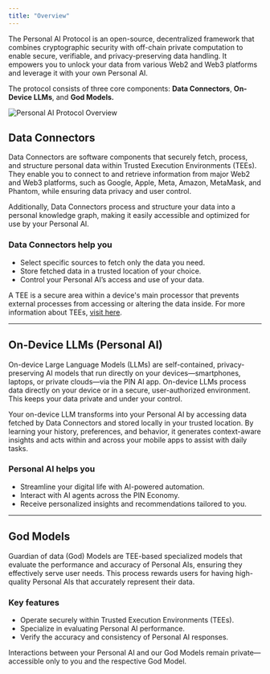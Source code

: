 ```yaml
---
title: "Overview"
---
```


The Personal AI Protocol is an open-source, decentralized framework that combines cryptographic security with off-chain private computation to enable secure, verifiable, and privacy-preserving data handling. It empowers you to unlock your data from various Web2 and Web3 platforms and leverage it with your own Personal AI.

The protocol consists of three core components: **Data Connectors**, **On-Device LLMs**, and **God Models.** 
<div style={{ textAlign: 'center', margin: '20px 0' }}>
    <img src="/images/Doc-Personal-AI-Protocol.png" alt="Personal AI Protocol Overview" style={{ maxWidth: '100%', height: 'auto' }} />
</div>


## Data Connectors

Data Connectors are software components that securely fetch, process, and structure personal data within Trusted Execution Environments (TEEs). They enable you to connect to and retrieve information from major Web2 and Web3 platforms, such as Google, Apple, Meta, Amazon, MetaMask, and Phantom, while ensuring data privacy and user control.

Additionally, Data Connectors process and structure your data into a personal knowledge graph, making it easily accessible and optimized for use by your Personal AI.

### Data Connectors help you
- Select specific sources to fetch only the data you need.
- Store fetched data in a trusted location of your choice.
- Control your Personal AI’s access and use of your data.

<Info>A TEE is a secure area within a device's main processor that prevents external processes from accessing or altering the data inside. For more information about TEEs, <a href="/Infrastructure/TEE-Nodes">visit here</a>.</Info>
***
## On-Device LLMs (Personal AI)

On-device Large Language Models (LLMs) are self-contained, privacy-preserving AI models that run directly on your devices—smartphones, laptops, or private clouds—via the PIN AI app. On-device LLMs process data directly on your device or in a secure, user-authorized environment. This keeps your data private and under your control.

Your on-device LLM transforms into your Personal AI by accessing data fetched by Data Connectors and stored locally in your trusted location. By learning your history, preferences, and behavior, it generates context-aware insights and acts within and across your mobile apps to assist with daily tasks.

### Personal AI helps you
- Streamline your digital life with AI-powered automation.
- Interact with AI agents across the PIN Economy. 
- Receive personalized insights and recommendations tailored to you.
***
## God Models

Guardian of data (God) Models are TEE-based specialized models that evaluate the performance and accuracy of Personal AIs, ensuring they effectively serve user needs. This process rewards users for having high-quality Personal AIs that accurately represent their data.

### Key features
- Operate securely within Trusted Execution Environments (TEEs).
- Specialize in evaluating Personal AI performance.
- Verify the accuracy and consistency of Personal AI responses.

<Info>Interactions between your Personal AI and our God Models remain private—accessible only to you and the respective God Model.</Info>